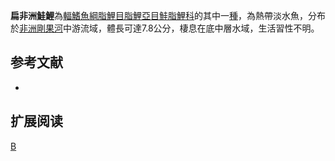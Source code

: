 {{Speciesbox 
| genus = Alestopetersius
| species = compressus
| status = LC
| status_system = IUCN3.1
| authority =  [[Poll|Poll]] & [[Gosse|Gosse]], 1963
| synonyms = *''Petersius compressus''<br /><small>Poll & Gosse, 1963</small>
*''Hemigrammopetersius compressus''<br /><small>Poll & Gosse, 1963</small>
}}
'''扁非洲鮭鯉'''為[[輻鰭魚綱|輻鰭魚綱]][[脂鯉目|脂鯉目]][[脂鯉亞目|脂鯉亞目]][[鮭脂鯉科|鮭脂鯉科]]的其中一[[種|種]]，為熱帶淡水魚，分布於[[非洲|非洲]][[剛果河|剛果河]]中游流域，體長可達7.8公分，棲息在底中層水域，生活習性不明。

==参考文献==
{{refbegin}}
*{{FishBase_species|genus=Alestopetersius|species=compressus|year=2014|month=1}}
{{refend}}

== 扩展阅读 ==
{{refbegin}}
{{wikispecies-inline|Alestopetersius compressus|扁非洲鮭鯉}}
{{refend}}

{{Taxonbar|from=Q6415958}}

[[Category:非洲鮭鯉屬|B]]


{{魚類小作品}}